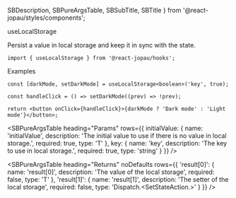   SBDescription,
  SBPureArgsTable,
  SBSubTitle,
  SBTitle
} from '@react-jopau/styles/components';

<SBTitle>useLocalStorage</SBTitle>

<SBDescription>Persist a value in local storage and keep it in sync with the state.</SBDescription>

```tsx dark
import { useLocalStorage } from '@react-jopau/hooks';
```

<SBSubTitle>Examples</SBSubTitle>

```tsx dark
const [darkMode, setDarkMode] = useLocalStorage<boolean>('key', true);

const handleClick = () => setDarkMode((prev) => !prev);

return <button onClick={handleClick}>{darkMode ? 'Dark mode' : 'Light mode'}</button>;
```

<SBPureArgsTable
  heading="Params"
  rows={{
    initialValue: {
      name: 'initialValue',
      description: 'The initial value to use if there is no value in local storage.',
      required: true,
      type: 'T'
    },
    key: {
      name: 'key',
      description: 'The key to use in local storage.',
      required: true,
      type: 'string'
    }
  }}
/>

<SBPureArgsTable
  heading="Returns"
  noDefaults
  rows={{
    'result[0]': {
      name: 'result[0]',
      description: 'The value of the local storage',
      required: false,
      type: 'T'
    },
    'result[1]': {
      name: 'result[1]',
      description: 'The setter of the local storage',
      required: false,
      type: 'Dispatch.<SetStateAction.<T>>'
    }
  }}
/>
